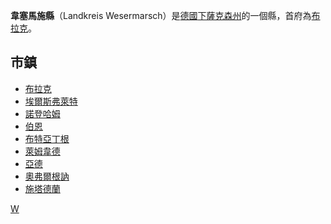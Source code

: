 {{德国县级行政单位
| 县徽图 = Image:DEU Landkreis Wesermarsch COA.svg
| 在德国内的位置图 = Image:Lage des Landkreises Wesermarsch in Deutschland.GIF
| 所属联邦州 = 下萨克森州
| 所属行政区 = 
| 首府 = 布拉克
| 面积 = 821.92
| 人口 = 93,094
| 统计时间 = 2006年12月31日
| 人口密度 = 113
| 汽车牌号 = BRA
| 下设城镇 = 3个市、6个镇
| 政府地址 = Poggenburger Straße 15<br />26919 Brake
| 政府网站 = www.landkreis-wesermarsch.de
| 在州内的位置图 = Image:Lower saxony bra.png
|}}

'''韋塞馬施縣'''（Landkreis Wesermarsch）是[[德國|德國]][[下薩克森州|下薩克森州]]的一個縣，首府為[[布拉克_(下威悉河)|布拉克]]。

== 市鎮 ==
* [[布拉克_(下威悉河)|布拉克]]
* [[埃爾斯弗萊特|埃爾斯弗萊特]]
* [[諾登哈姆|諾登哈姆]]
* [[伯恩_(德國)|伯恩]]
* [[布特亞丁根|布特亞丁根]]
* [[萊姆韋德|萊姆韋德]]
* [[亞德|亞德]]
* [[奧弗爾根訥|奧弗爾根訥]]
* [[施塔德蘭|施塔德蘭]]

{{下萨克森州行政区划}}

{{Authority control}}
[[Category:下萨克森州|W]]